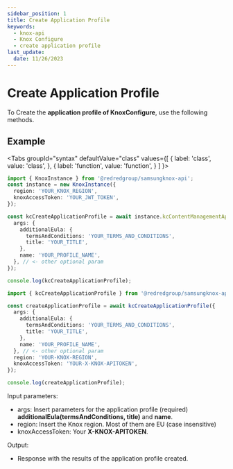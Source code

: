 ```yaml
---
sidebar_position: 1
title: Create Application Profile
keywords:
  - knox-api
  - Knox Configure
  - create application profile
last_update:
  date: 11/26/2023
---
```



# Create Application Profile

To Create the **application profile of KnoxConfigure**, use the following methods.

## Example

<Tabs
  groupId="syntax"
  defaultValue="class"
  values={[
    { label: 'class', value: 'class', },
    { label: 'function', value: 'function', }
  ]
}>
<TabItem value="class">

```ts
import { KnoxInstance } from '@redredgroup/samsungknox-api';
const instance = new KnoxInstance({
  region: 'YOUR_KNOX_REGION',
  knoxAccessToken: 'YOUR_JWT_TOKEN',
});

const kcCreateApplicationProfile = await instance.kcContentManagementApplication.createApplicationProfile({
  args: {
    additionalEula: {
      termsAndConditions: 'YOUR_TERMS_AND_CONDITIONS',
      title: 'YOUR_TITLE',
    },
    name: 'YOUR_PROFILE_NAME',
  }, // <- other optional param
});

console.log(kcCreateApplicationProfile);
```

</TabItem>

<TabItem value="function">

```ts
import { kcCreateApplicationProfile } from '@redredgroup/samsungknox-api';

const createApplicationProfile = await kcCreateApplicationProfile({
  args: {
    additionalEula: {
      termsAndConditions: 'YOUR_TERMS_AND_CONDITIONS',
      title: 'YOUR_TITLE',
    },
    name: 'YOUR_PROFILE_NAME',
  }, // <- other optional param
  region: 'YOUR-KNOX-REGION',
  knoxAccessToken: 'YOUR-X-KNOX-APITOKEN',
});

console.log(createApplicationProfile);
```

</TabItem>
</Tabs>

Input parameters:

- args: Insert parameters for the application profile (required) **additionalEula(termsAndConditions, title)** and **name**.
- region: Insert the Knox region. Most of them are EU (case insensitive)
- knoxAccessToken: Your **X-KNOX-APITOKEN**.

Output:

- Response with the results of the application profile created.
